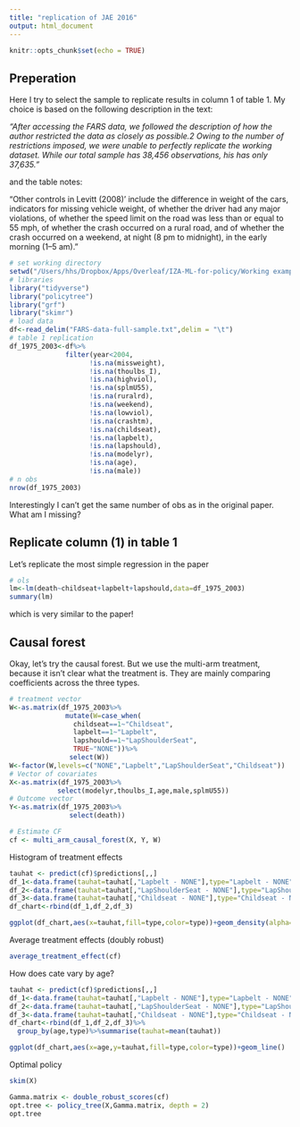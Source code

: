 ```yaml
---
title: "replication of JAE 2016"
output: html_document
---
```


```r
knitr::opts_chunk$set(echo = TRUE)
```

## Preperation

Here I try to select the sample to replicate results in column 1 of table 1. My choice is based on the following description in the text:

*"After accessing the FARS data, we followed the description of how the author restricted the data as closely as possible.2 Owing to the number of restrictions imposed, we were unable to perfectly replicate the working dataset. While our total sample has 38,456 observations, his has only 37,635."*


and the table notes:

"Other controls in Levitt (2008)’ include the difference in weight of the cars, indicators for missing vehicle weight, of whether the driver had any major violations, of whether the speed limit on the road was less than or equal to 55 mph, of whether the crash occurred on a rural road, and of whether the crash occurred on a weekend, at night (8 pm to midnight), in the early morning (1–5 am)."



```r

# set working directory
setwd("/Users/hhs/Dropbox/Apps/Overleaf/IZA-ML-for-policy/Working example/JAE 2016")
# libraries
library("tidyverse")
library("policytree")
library("grf")
library("skimr")
# load data
df<-read_delim("FARS-data-full-sample.txt",delim = "\t")
# table 1 replication
df_1975_2003<-df%>%
              filter(year<2004,
                    !is.na(missweight),
                    !is.na(thoulbs_I),
                    !is.na(highviol),
                    !is.na(splmU55),
                    !is.na(ruralrd),
                    !is.na(weekend),
                    !is.na(lowviol),
                    !is.na(crashtm),
                    !is.na(childseat),
                    !is.na(lapbelt),
                    !is.na(lapshould),
                    !is.na(modelyr),
                    !is.na(age),
                    !is.na(male))
# n obs
nrow(df_1975_2003)

```

Interestingly I can't get the same number of obs as in the original paper. What am I missing?

## Replicate column (1) in table 1

Let's replicate the most simple regression in the paper

```r
# ols
lm<-lm(death~childseat+lapbelt+lapshould,data=df_1975_2003)
summary(lm)
```
 which is very similar to the paper!
 
## Causal forest

Okay, let's try the causal forest. But we use the multi-arm treatment, because it isn't clear what the treatment is. They are mainly comparing coefficients across the three types. 

```r
# treatment vector
W<-as.matrix(df_1975_2003%>%
              mutate(W=case_when(
                childseat==1~"Childseat",
                lapbelt==1~"Lapbelt",
                lapshould==1~"LapShoulderSeat",
                TRUE~"NONE"))%>%
               select(W))
W<-factor(W,levels=c("NONE","Lapbelt","LapShoulderSeat","Childseat"))
# Vector of covariates
X<-as.matrix(df_1975_2003%>%
            select(modelyr,thoulbs_I,age,male,splmU55))
# Outcome vector
Y<-as.matrix(df_1975_2003%>%
               select(death))

# Estimate CF
cf <- multi_arm_causal_forest(X, Y, W)
```

Histogram of treatment effects

```r
tauhat <- predict(cf)$predictions[,,]
df_1<-data.frame(tauhat=tauhat[,"Lapbelt - NONE"],type="Lapbelt - NONE")
df_2<-data.frame(tauhat=tauhat[,"LapShoulderSeat - NONE"],type="LapShoulderSeat - NONE")
df_3<-data.frame(tauhat=tauhat[,"Childseat - NONE"],type="Childseat - NONE")
df_chart<-rbind(df_1,df_2,df_3)

ggplot(df_chart,aes(x=tauhat,fill=type,color=type))+geom_density(alpha=0.8)
```

Average treatment effects (doubly robust)

```r
average_treatment_effect(cf)
```

How does cate vary by age?

```r
tauhat <- predict(cf)$predictions[,,]
df_1<-data.frame(tauhat=tauhat[,"Lapbelt - NONE"],type="Lapbelt - NONE",age=df_1975_2003$age)
df_2<-data.frame(tauhat=tauhat[,"LapShoulderSeat - NONE"],type="LapShoulderSeat - NONE",age=df_1975_2003$age)
df_3<-data.frame(tauhat=tauhat[,"Childseat - NONE"],type="Childseat - NONE",age=df_1975_2003$age)
df_chart<-rbind(df_1,df_2,df_3)%>%
  group_by(age,type)%>%summarise(tauhat=mean(tauhat))

ggplot(df_chart,aes(x=age,y=tauhat,fill=type,color=type))+geom_line()
```


Optimal policy
```r
skim(X)
```

```r

Gamma.matrix <- double_robust_scores(cf)
opt.tree <- policy_tree(X,Gamma.matrix, depth = 2)
opt.tree
```


